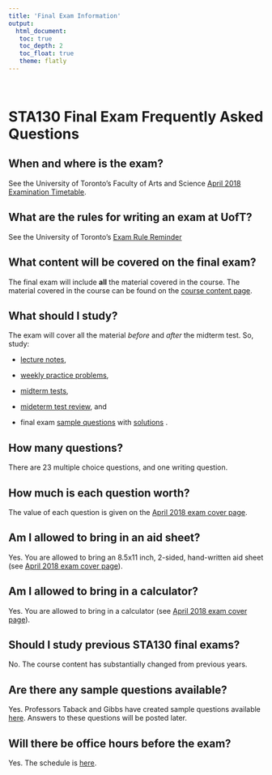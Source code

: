 ```yaml
---
title: 'Final Exam Information'
output: 
  html_document:
   toc: true
   toc_depth: 2
   toc_float: true 
   theme: flatly
---
```


<br/>

# STA130 Final Exam Frequently Asked Questions

## When and where is the exam?

See the University of Toronto's Faculty of Arts and Science [April 2018 Examination Timetable](http://www.artsci.utoronto.ca/current/exams/apr18).

## What are the rules for writing an exam at UofT? 

See the University of Toronto's [Exam Rule Reminder](http://www.artsci.utoronto.ca/current/exams/reminder)

## What content will be covered on the final exam? 

The final exam will include **all** the material covered in the course.  The material covered in the course can be found on the [course content page](course_content.html).

## What should I study?

The exam will cover all the material *before* and *after* the midterm test.  So, study:

- [lecture notes](course_content.html), 

- [weekly practice problems](course_content.html), 

- [midterm tests](term_test_2018.html), 

- [mideterm test review](http://52.235.36.76:3838/STA130MidtermReview/), and 

- final exam [sample questions](exam_review_student.pdf) with [solutions](exam_review.pdf) .  

## How many questions?

There are 23 multiple choice questions, and one writing question.  

## How much is each question worth?

The value of each question is given on the [April 2018 exam cover page](exam_coverpage.pdf).

## Am I allowed to bring in an aid sheet?

Yes.  You are allowed to bring an 8.5x11 inch, 2-sided, hand-written aid sheet (see [April 2018 exam cover page](exam_coverpage.pdf)). 

## Am I allowed to bring in a calculator?

Yes. You are allowed to bring in a calculator (see [April 2018 exam cover page](exam_coverpage.pdf)).

## Should I study previous STA130 final exams?

No.  The course content has substantially changed from previous years.

## Are there any sample questions available?

Yes.  Professors Taback and Gibbs have created sample questions available [here](exam_review_student.pdf).  Answers to these questions will be posted later.

## Will there be office hours before the exam?

Yes.  The schedule is [here](finalexamoh.html).